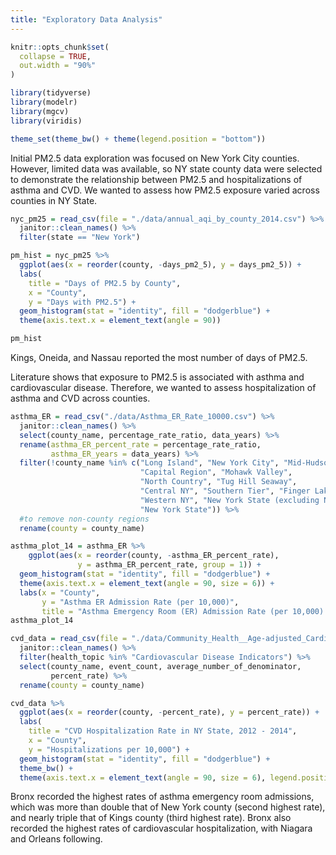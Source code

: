 ```yaml
---
title: "Exploratory Data Analysis"
---
```


```r
knitr::opts_chunk$set(
  collapse = TRUE,
  out.width = "90%"
)

library(tidyverse)
library(modelr)
library(mgcv)
library(viridis)

theme_set(theme_bw() + theme(legend.position = "bottom"))
```


Initial PM2.5 data exploration was focused on New York City counties. However, limited data was available, so NY state county data were selected to demonstrate the relationship between PM2.5 and hospitalizations of asthma and CVD. We wanted to assess how PM2.5 exposure varied across counties in NY State. 

```r
nyc_pm25 = read_csv(file = "./data/annual_aqi_by_county_2014.csv") %>% 
  janitor::clean_names() %>%
  filter(state == "New York")
```

```r
pm_hist = nyc_pm25 %>%
  ggplot(aes(x = reorder(county, -days_pm2_5), y = days_pm2_5)) + 
  labs(
    title = "Days of PM2.5 by County",
    x = "County",
    y = "Days with PM2.5") +
  geom_histogram(stat = "identity", fill = "dodgerblue") + 
  theme(axis.text.x = element_text(angle = 90))

pm_hist
```

Kings, Oneida, and Nassau reported the most number of days of PM2.5.  

Literature shows that exposure to PM2.5 is associated with asthma and cardiovascular disease. Therefore, we wanted to assess hospitalization of asthma and CVD across counties. 

```r
asthma_ER = read_csv("./data/Asthma_ER_Rate_10000.csv") %>%
  janitor::clean_names() %>%
  select(county_name, percentage_rate_ratio, data_years) %>%
  rename(asthma_ER_percent_rate = percentage_rate_ratio, 
         asthma_ER_years = data_years) %>%
  filter(!county_name %in% c("Long Island", "New York City", "Mid-Hudson", 
                             "Capital Region", "Mohawk Valley", 
                             "North Country", "Tug Hill Seaway", 
                             "Central NY", "Southern Tier", "Finger Lakes", 
                             "Western NY", "New York State (excluding NYC)", 
                             "New York State")) %>% 
  #to remove non-county regions
  rename(county = county_name)
```

```r
asthma_plot_14 = asthma_ER %>%
    ggplot(aes(x = reorder(county, -asthma_ER_percent_rate), 
               y = asthma_ER_percent_rate, group = 1)) + 
  geom_histogram(stat = "identity", fill = "dodgerblue") + 
  theme(axis.text.x = element_text(angle = 90, size = 6)) + 
  labs(x = "County", 
       y = "Asthma ER Admission Rate (per 10,000)", 
       title = "Asthma Emergency Room (ER) Admission Rate (per 10,000) by County in New York State, 2014")
asthma_plot_14 
```

```r
cvd_data = read_csv(file = "./data/Community_Health__Age-adjusted_Cardiovascular_Disease_Hospitalization_Rate_per_10_000_by_County_Map__Latest_Data.csv") %>% 
  janitor::clean_names() %>%
  filter(health_topic %in% "Cardiovascular Disease Indicators") %>% 
  select(county_name, event_count, average_number_of_denominator, 
         percent_rate) %>% 
  rename(county = county_name)
```

```r
cvd_data %>%
  ggplot(aes(x = reorder(county, -percent_rate), y = percent_rate)) +
  labs(
    title = "CVD Hospitalization Rate in NY State, 2012 - 2014",
    x = "County",
    y = "Hospitalizations per 10,000") +
  geom_histogram(stat = "identity", fill = "dodgerblue") +
  theme_bw() +
  theme(axis.text.x = element_text(angle = 90, size = 6), legend.position = "none") 
```

Bronx recorded the highest rates of asthma emergency room admissions, which was more than double that of New York county (second highest rate), and nearly triple that of Kings county (third highest rate). Bronx also recorded the highest rates of cardiovascular hospitalization, with Niagara and Orleans following.